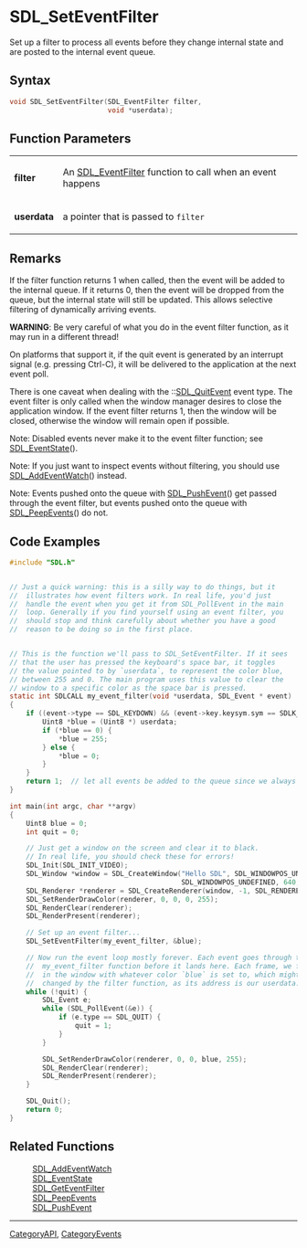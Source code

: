 = SDL_SetEventFilter =

Set up a filter to process all events before they change internal state and are posted to the internal event queue.

== Syntax ==

<syntaxhighlight lang='c'>
void SDL_SetEventFilter(SDL_EventFilter filter,
                        void *userdata);
</syntaxhighlight>

== Function Parameters ==

{|
|'''filter'''
|An [[SDL_EventFilter]] function to call when an event happens
|-
|'''userdata'''
|a pointer that is passed to <code>filter</code>
|}

== Remarks ==

If the filter function returns 1 when called, then the event will be added
to the internal queue. If it returns 0, then the event will be dropped from
the queue, but the internal state will still be updated. This allows
selective filtering of dynamically arriving events.

'''WARNING''': Be very careful of what you do in the event filter function,
as it may run in a different thread!

On platforms that support it, if the quit event is generated by an
interrupt signal (e.g. pressing Ctrl-C), it will be delivered to the
application at the next event poll.

There is one caveat when dealing with the ::[[SDL_QuitEvent]] event type.
The event filter is only called when the window manager desires to close
the application window. If the event filter returns 1, then the window will
be closed, otherwise the window will remain open if possible.

Note: Disabled events never make it to the event filter function; see
[[SDL_EventState]]().

Note: If you just want to inspect events without filtering, you should use
[[SDL_AddEventWatch]]() instead.

Note: Events pushed onto the queue with [[SDL_PushEvent]]() get passed
through the event filter, but events pushed onto the queue with
[[SDL_PeepEvents]]() do not.

== Code Examples ==

<syntaxhighlight lang='c'>
#include "SDL.h"


// Just a quick warning: this is a silly way to do things, but it
//  illustrates how event filters work. In real life, you'd just
//  handle the event when you get it from SDL_PollEvent in the main
//  loop. Generally if you find yourself using an event filter, you
//  should stop and think carefully about whether you have a good
//  reason to be doing so in the first place.


// This is the function we'll pass to SDL_SetEventFilter. If it sees
// that the user has pressed the keyboard's space bar, it toggles
// the value pointed to by `userdata`, to represent the color blue,
// between 255 and 0. The main program uses this value to clear the
// window to a specific color as the space bar is pressed.
static int SDLCALL my_event_filter(void *userdata, SDL_Event * event)
{
    if ((event->type == SDL_KEYDOWN) && (event->key.keysym.sym == SDLK_SPACE)) {
        Uint8 *blue = (Uint8 *) userdata;
        if (*blue == 0) {
            *blue = 255;
        } else {
            *blue = 0;
        }
    }
    return 1;  // let all events be added to the queue since we always return 1.
}

int main(int argc, char **argv)
{
    Uint8 blue = 0;
    int quit = 0;

    // Just get a window on the screen and clear it to black.
    // In real life, you should check these for errors!
    SDL_Init(SDL_INIT_VIDEO);
    SDL_Window *window = SDL_CreateWindow("Hello SDL", SDL_WINDOWPOS_UNDEFINED,
                                          SDL_WINDOWPOS_UNDEFINED, 640, 480, 0);
    SDL_Renderer *renderer = SDL_CreateRenderer(window, -1, SDL_RENDERER_PRESENTVSYNC);
    SDL_SetRenderDrawColor(renderer, 0, 0, 0, 255);
    SDL_RenderClear(renderer);
    SDL_RenderPresent(renderer);

    // Set up an event filter...
    SDL_SetEventFilter(my_event_filter, &blue);

    // Now run the event loop mostly forever. Each event goes through the
    //  my_event_filter function before it lands here. Each frame, we fill
    //  in the window with whatever color `blue` is set to, which might be
    //  changed by the filter function, as its address is our userdata.
    while (!quit) {
        SDL_Event e;
        while (SDL_PollEvent(&e)) {
            if (e.type == SDL_QUIT) {
                quit = 1;
            }
        }

        SDL_SetRenderDrawColor(renderer, 0, 0, blue, 255);
        SDL_RenderClear(renderer);
        SDL_RenderPresent(renderer);
    }

    SDL_Quit();
    return 0;
}
</syntaxhighlight>

== Related Functions ==

:[[SDL_AddEventWatch]]
:[[SDL_EventState]]
:[[SDL_GetEventFilter]]
:[[SDL_PeepEvents]]
:[[SDL_PushEvent]]

----
[[CategoryAPI]], [[CategoryEvents]]


